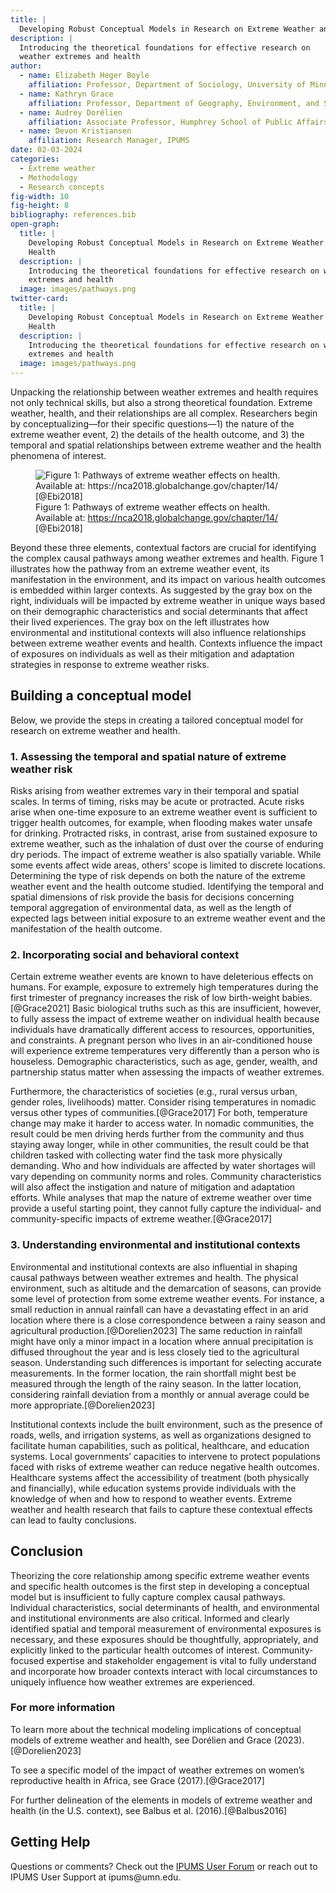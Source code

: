 ```yaml
---
title: |
  Developing Robust Conceptual Models in Research on Extreme Weather and Health
description: |
  Introducing the theoretical foundations for effective research on 
  weather extremes and health
author:
  - name: Elizabeth Heger Boyle
    affiliation: Professor, Department of Sociology, University of Minnesota
  - name: Kathryn Grace
    affiliation: Professor, Department of Geography, Environment, and Society, University of Minnesota
  - name: Audrey Dorélien
    affiliation: Associate Professor, Humphrey School of Public Affairs, University of Minnesota
  - name: Devon Kristiansen
    affiliation: Research Manager, IPUMS
date: 02-03-2024
categories:
  - Extreme weather
  - Methodology
  - Research concepts
fig-width: 10
fig-height: 8
bibliography: references.bib
open-graph:
  title: |
    Developing Robust Conceptual Models in Research on Extreme Weather and 
    Health
  description: |
    Introducing the theoretical foundations for effective research on weather
    extremes and health
  image: images/pathways.png
twitter-card:
  title: |
    Developing Robust Conceptual Models in Research on Extreme Weather and 
    Health
  description: |
    Introducing the theoretical foundations for effective research on weather
    extremes and health
  image: images/pathways.png
---
```


Unpacking the relationship between weather extremes and health requires
not only technical skills, but also a strong theoretical foundation.
Extreme weather, health, and their relationships are all complex.
Researchers begin by conceptualizing—for their specific questions—1) the
nature of the extreme weather event, 2) the details of the health outcome, and
3) the temporal and spatial relationships between extreme weather and the health 
phenomena of interest.

![Figure 1: Pathways of extreme weather effects on health. Available at:
<https://nca2018.globalchange.gov/chapter/14/>
[@Ebi2018]](images/pathways.png)

Beyond these three elements, contextual factors are crucial for
identifying the complex causal pathways among weather extremes and health.
Figure 1 illustrates how the pathway from an extreme weather event, its
manifestation in the environment, and its impact on various health
outcomes is embedded within larger contexts. As suggested by the gray
box on the right, individuals will be impacted by extreme weather in
unique ways based on their demographic characteristics and social
determinants that affect their lived experiences. The gray box on the
left illustrates how environmental and institutional contexts will also
influence relationships between extreme weather events and health. Contexts
influence the impact of exposures on individuals as well as their
mitigation and adaptation strategies in response to extreme weather risks.

## Building a conceptual model

Below, we provide the steps in creating a tailored conceptual model for
research on extreme weather and health.

### 1. Assessing the temporal and spatial nature of extreme weather risk

Risks arising from weather extremes vary in their temporal and spatial
scales. In terms of timing, risks may be acute or protracted. Acute
risks arise when one-time exposure to an extreme weather event is sufficient to
trigger health outcomes, for example, when flooding makes water unsafe
for drinking. Protracted risks, in contrast, arise from sustained
exposure to extreme weather, such as the inhalation of dust over the
course of enduring dry periods. The impact of extreme weather is also
spatially variable. While some events affect wide areas, others’
scope is limited to discrete locations. Determining the type of risk
depends on both the nature of the extreme weather event and the health outcome
studied. Identifying the temporal and spatial dimensions of risk provide
the basis for decisions concerning temporal aggregation of environmental data,
as well as the length of expected lags between initial exposure to an
extreme weather event and the manifestation of the health outcome.

### 2. Incorporating social and behavioral context

Certain extreme weather events are known to have deleterious effects on humans.
For example, exposure to extremely high temperatures during the first
trimester of pregnancy increases the risk of low birth-weight babies.
[@Grace2021] Basic biological truths such as this are insufficient,
however, to fully assess the impact of extreme weather on individual
health because individuals have dramatically different access to
resources, opportunities, and constraints. A pregnant person who lives
in an air-conditioned house will experience extreme temperatures very
differently than a person who is houseless. Demographic characteristics,
such as age, gender, wealth, and partnership status matter when
assessing the impacts of weather extremes.

Furthermore, the characteristics of societies (e.g., rural versus urban,
gender roles, livelihoods) matter. Consider rising temperatures in
nomadic versus other types of communities.[@Grace2017] For both,
temperature change may make it harder to access water. In nomadic
communities, the result could be men driving herds further from the
community and thus staying away longer, while in other communities, the
result could be that children tasked with collecting water find the task
more physically demanding. Who and how individuals are affected by water
shortages will vary depending on community norms and roles. Community
characteristics will also affect the instigation and nature of
mitigation and adaptation efforts. While analyses that map the nature of
extreme weather over time provide a useful starting point, they cannot
fully capture the individual- and community-specific impacts of extreme
weather.[@Grace2017]

### 3. Understanding environmental and institutional contexts

Environmental and institutional contexts are also influential in shaping
causal pathways between weather extremes and health. The physical
environment, such as altitude and the demarcation of seasons, can
provide some level of protection from some extreme weather events. For
instance, a small reduction in annual rainfall can have a devastating
effect in an arid location where there is a close correspondence between
a rainy season and agricultural production.[@Dorelien2023] The same
reduction in rainfall might have only a minor impact in a location where
annual precipitation is diffused throughout the year and is less closely
tied to the agricultural season. Understanding such differences is
important for selecting accurate measurements. In the former location,
the rain shortfall might best be measured through the length of the
rainy season. In the latter location, considering rainfall deviation
from a monthly or annual average could be more
appropriate.[@Dorelien2023]

Institutional contexts include the built environment, such as the
presence of roads, wells, and irrigation systems, as well as
organizations designed to facilitate human capabilities, such as
political, healthcare, and education systems. Local governments’
capacities to intervene to protect populations faced with risks of extreme 
weather can reduce negative health outcomes. Healthcare systems affect the
accessibility of treatment (both physically and financially), while
education systems provide individuals with the knowledge of when and how
to respond to weather events. Extreme weather and health research that
fails to capture these contextual effects can lead to faulty
conclusions.

## Conclusion

Theorizing the core relationship among specific extreme weather events and
specific health outcomes is the first step in developing a conceptual
model but is insufficient to fully capture complex causal pathways.
Individual characteristics, social determinants of health, and
environmental and institutional environments are also critical. Informed
and clearly identified spatial and temporal measurement of environmental
exposures is necessary, and these exposures should be thoughtfully,
appropriately, and explicitly linked to the particular health outcomes
of interest. Community-focused expertise and stakeholder engagement is
vital to fully understand and incorporate how broader contexts interact
with local circumstances to uniquely influence how weather extremes are
experienced.

### For more information

To learn more about the technical modeling implications of conceptual models
of extreme weather and health, see Dorélien and Grace
(2023). [@Dorelien2023]

To see a specific model of the impact of weather extremes on women’s
reproductive health in Africa, see Grace (2017).[@Grace2017]

For further delineation of the elements in models of extreme weather and
health (in the U.S. context), see Balbus et al. (2016).[@Balbus2016]

## Getting Help {.appendix}

Questions or comments? Check out the [IPUMS User
Forum](https://forum.ipums.org) or reach out to IPUMS User Support at
ipums\@umn.edu.
